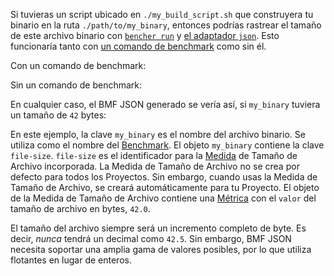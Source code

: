 
Si tuvieras un script ubicado en `./my_build_script.sh` que construyera tu binario
en la ruta `./path/to/my_binary`,
entonces podrías rastrear el tamaño de este archivo binario con
<code><a href="/es/docs/explanation/bencher-run/">bencher run</a></code>
y [el adaptador `json`][json adapter].
Esto funcionaría tanto con [un comando de benchmark][bencher run] como sin él.

Con un comando de benchmark:
<CmdExample />

Sin un comando de benchmark:
<NoCmdExample />

En cualquier caso, el BMF JSON generado se vería así,
si `my_binary` tuviera un tamaño de `42` bytes:

<JsonExample />

En este ejemplo, la clave `my_binary` es el nombre del archivo binario.
Se utiliza como el nombre del [Benchmark][benchmark].
El objeto `my_binary` contiene la clave `file-size`.
`file-size` es el identificador para la [Medida][measure] de Tamaño de Archivo incorporada.
La Medida de Tamaño de Archivo no se crea por defecto para todos los Proyectos.
Sin embargo, cuando usas la Medida de Tamaño de Archivo,
se creará automáticamente para tu Proyecto.
El objeto de la Medida de Tamaño de Archivo contiene una [Métrica][metric]
con el `valor` del tamaño de archivo en bytes, `42.0`.

El tamaño del archivo siempre será un incremento completo de byte.
Es decir, _nunca_ tendrá un decimal como `42.5`.
Sin embargo, BMF JSON necesita soportar una amplia gama de valores posibles,
por lo que utiliza flotantes en lugar de enteros.

[json adapter]: /es/docs/explanation/adapters/#-json
[bencher run]: /es/docs/explanation/bencher-run/#benchmark-command

[benchmark]: /es/docs/explanation/benchmarking/#benchmark
[measure]: /es/docs/explanation/benchmarking/#measure
[metric]: /es/docs/explanation/benchmarking/#metrics